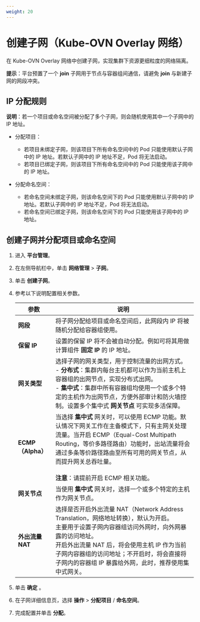 ```yaml
---
weight: 20
---
```


# 创建子网（Kube-OVN Overlay 网络）


在 Kube-OVN Overlay 网络中创建子网，实现集群下资源更细粒度的网络隔离。

**提示**：平台预置了一个 **join** 子网用于节点与容器组间通信，请避免 **join** 与新建子网的网段冲突。
 

## IP 分配规则

**说明**：若一个项目或命名空间被分配了多个子网，则会随机使用其中一个子网中的 IP 地址。

* 分配项目：

    - 若项目未绑定子网，则该项目下所有命名空间中的 Pod 只能使用默认子网中的 IP 地址。若默认子网中的 IP 地址不足，Pod 将无法启动。
    - 若项目已绑定子网，则该项目下所有命名空间中的 Pod 只能使用该子网中的 IP 地址。

* 分配命名空间：

    - 若命名空间未绑定子网，则该命名空间下的 Pod 只能使用默认子网中的 IP 地址。若默认子网中的 IP 地址不足，Pod 将无法启动。
    - 若命名空间已绑定子网，则该命名空间下的 Pod 只能使用该子网中的 IP 地址。


## 创建子网并分配项目或命名空间

1. 进入 **平台管理**。

1. 在左侧导航栏中，单击 **网络管理** > **子网**。
    
2. 单击 **创建子网**。

3. 参考以下说明配置相关参数。

    |参数|    说明      |
    | ---   |  ---  |
    |**网段**| 将子网分配给项目或命名空间后，此网段内 IP 将被随机分配给容器组使用。 |
    |**保留 IP**|  设置的保留 IP 将不会被自动分配。例如可将其用做计算组件 **固定 IP** 的 IP 地址。|
    |**网关类型**|  选择子网的网关类型，用于控制流量的出网方式。<br/>- **分布式**：集群内每台主机都可以作为当前主机上容器组的出网节点，实现分布式出网。<br/>- **集中式**：集群中所有容器组均使用一个或多个特定的主机作为出网节点，方便外部审计和防火墙控制。设置多个集中式 **网关节点** 可实现多活保障。 |
    |**ECMP（Alpha）**|当选择 **集中式** 网关时，可以使用 ECMP 功能。默认情况下网关工作在主备模式下，只有主网关处理流量。当开启 ECMP（Equal-Cost Multipath Routing，等价多路径路由）功能时，出站流量将会通过多条等价路径路由至所有可用的网关节点，从而提升网关总吞吐量。<br/><br/>**注意**：请提前开启 ECMP 相关功能。|
    |**网关节点**|当使用 **集中式** 网关时，选择一个或多个特定的主机作为网关节点。|
    |**外出流量 NAT**|  选择是否开启外出流量 NAT（Network Address Translation，网络地址转换），默认为开启。<br/>主要用于设置子网内容器组访问外网时，向外网暴露的访问地址。<br/>开启外出流量 NAT 后，将会使用主机 IP 作为当前子网内容器组的访问地址；不开启时，将会直接将子网内的容器组 IP 暴露给外网，此时，推荐使用集中式网关。 |
    
1. 单击 **确定** 。
2.  在子网详细信息页，选择 **操作** > **分配项目** / **命名空间**。
3. 完成配置并单击 **分配**。





